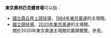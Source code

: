 '''東京奧林匹克體育場'''可以指：

* [[國立霞丘陸上競技場|國立霞丘陸上競技場]]，[[1964年夏季奥林匹克运动会|1964年東京奧運]]的主場館。
* [[國立競技場|國立競技場]]，[[2020年夏季奥林匹克运动会|2020年東京奧運]]的主場館。<br />關於2020年東京奧運主場館的籌建概覽，參見{{link-ja|奧林匹克體育場 (東京2020)|東京オリンピックスタジアム}}。

{{disambig|Cat=八字以上建築物消歧義}}